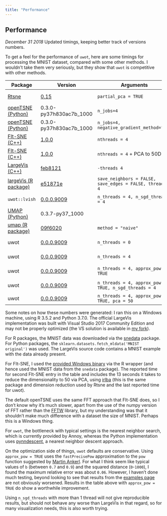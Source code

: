 ```yaml
---
title: "Performance"
---
```


## Performance

*December 31 2018* Updated timings, keeping better track of versions numbers.

To get a feel for the performance of `uwot`, here are some timings for
processing the MNIST dataset, compared with some other methods. I wouldn't take
them very seriously, but they show that `uwot` is competitive with other
methods.

|Package |Version|Arguments|Time|
|--------|-------|---------|----|
|[Rtsne](https://cran.r-project.org/package=Rtsne)|[0.15](https://github.com/jkrijthe/Rtsne/commit/f3f42504eeac627e4d886b1489ee289f8f9d082b)|`partial_pca = TRUE`|14m 13s|
|[openTSNE (Python)](https://github.com/pavlin-policar/openTSNE)|0.3.0-py37h830ac7b_1000|`n_jobs=4`| 6m  4s|
|[openTSNE (Python)](https://github.com/pavlin-policar/openTSNE)|0.3.0-py37h830ac7b_1000|`n_jobs=4, negative_gradient_method="bh"`| 17m  56s|
|[FIt-SNE (C++)](https://github.com/KlugerLab/FIt-SNE)|[1.0.0](https://github.com/KlugerLab/FIt-SNE/releases/download/v1.0.0/FItSNE-Windows-1.0.0.zip)|`nthreads = 4`|2m 43s|
|[FIt-SNE (C++)](https://github.com/KlugerLab/FIt-SNE)|[1.0.0](https://github.com/KlugerLab/FIt-SNE/releases/download/v1.0.0/FItSNE-Windows-1.0.0.zip)|`nthreads = 4` + PCA to 50D|1m 11s|
|[LargeVis (C++)](https://github.com/lferry007/LargeVis)|[feb8121](https://github.com/lferry007/LargeVis/commit/feb8121e8eb9652477f7f564903d189ee663796f)|`-threads 4`|12m 43s|
|[largeVis (R package)](https://github.com/elbamos/largevis)|[e51871e](https://github.com/elbamos/largeVis/commit/e51871e689642177c184527efab668d248717fa9)|`save_neighbors = FALSE, save_edges = FALSE, threads = 4`|33m 58s|
|`uwot::lvish`|[0.0.0.9009](https://github.com/jlmelville/uwot/releases/tag/v0.0.0.9009)|`n_threads = 4, n_sgd_threads = 4`| 5m 52s|
|[UMAP (Python)](https://github.com/lmcinnes/umap)|0.3.7-py37_1000||1m 25s|
|[umap (R package)](https://cran.r-project.org/package=umap)|[09f6020](https://github.com/tkonopka/umap/commit/09f60205c572fc1fbfa3e985b48572098fc9b17d)|`method = "naive"`| 9m 14s|
|uwot|[0.0.0.9009](https://github.com/jlmelville/uwot/releases/tag/v0.0.0.9009)|`n_threads = 0`| 3m 11s|
|uwot|[0.0.0.9009](https://github.com/jlmelville/uwot/releases/tag/v0.0.0.9009)|`n_threads = 4`| 2m  0s|
|uwot|[0.0.0.9009](https://github.com/jlmelville/uwot/releases/tag/v0.0.0.9009)|`n_threads = 4, approx_pow = TRUE`| 1m 24s|
|uwot|[0.0.0.9009](https://github.com/jlmelville/uwot/releases/tag/v0.0.0.9009)|`n_threads = 4, approx_pow = TRUE, n_sgd_threads = 4`| 1m 16s|
|uwot|[0.0.0.9009](https://github.com/jlmelville/uwot/releases/tag/v0.0.0.9009)|`n_threads = 4, approx_pow = TRUE, pca = 50`| 48s|

Some notes on how these numbers were generated: I ran this on a Windows machine,
using R 3.5.2 and Python 3.7.0. The official LargeVis implementation was built
with Visual Studio 2017 Community Edition and may not be properly optimized (the
VS solution is available in [my fork](https://github.com/jlmelville/LargeVis)).

For R packages, the MNIST data was downloaded via the
[snedata](https://github.com/jlmelville/snedata) package. For Python packages,
the `sklearn.datasets.fetch_mldata('MNIST original')` was used. The LargeVis
source code contains a MNIST example with the data already present.

For FIt-SNE, I used the 
[provided Windows binary](https://github.com/KlugerLab/FIt-SNE/releases/download/v1.0.0/FItSNE-Windows-1.0.0.zip)
via the R wrapper (and hence used the MNIST data from the `snedata` package).
The reported time for second FIt-SNE entry in the table and includes the 13
seconds it takes to reduce the dimensionality to 50 via PCA, using
[irlba](https://cran.r-project.org/package=irlba) (this is the same package and
dimension reduction used by Rtsne and the last reported time for uwot).

The default openTSNE uses the same FFT approach that FIt-SNE does, so I don't
know why it's much slower, apart from the use of the numpy version of FFT rather
than the [FFTW](http://www.fftw.org/) library, but my understanding was that it
shouldn't make much difference with a dataset the size of MNIST. Perhaps this is
a Windows thing.

For `uwot`, the bottleneck with typical settings is the nearest neighbor search,
which is currently provided by Annoy, whereas the Python implementation uses
[pynndescent](https://github.com/lmcinnes/pynndescent), a nearest neighbor
descent approach.

On the optimization side of things, `uwot` defaults are conservative. Using
`approx_pow = TRUE` uses the `fastPrecisePow` approximation to the `pow`
function suggested by 
[Martin Ankerl](https://martin.ankerl.com/2012/01/25/optimized-approximative-pow-in-c-and-cpp/).
For what I think seem like typical values of `b` (between `0.7` and `0.9`) and
the squared distance (`0`-`1000`), I found the maximum relative error was about
`0.06`. However, I haven't done much testing, beyond looking to see that results
from the 
[examples page](https://jlmelville.github.io/uwot/articles/umap-examples.html)
are not obviously worsened. Results in the table above with `approx_pow = TRUE`
do show a worthwhile improvement.

Using `n_sgd_threads` with more than 1 thread will not give reproducible
results, but should not behave any worse than LargeVis in that regard, so for
many visualization needs, this is also worth trying.
